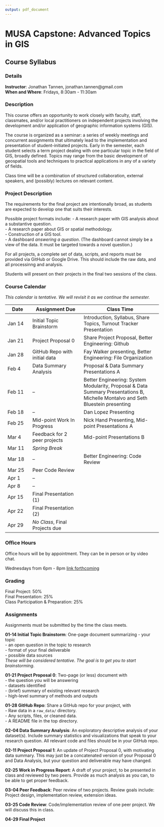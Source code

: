 ```yaml
---
output: pdf_document
---
```


# MUSA Capstone: Advanced Topics in GIS
## Course Syllabus

### Details

**Instructor**: Jonathan Tannen, jonathan.tannen@gmail.com  
**When and Where**: Fridays, 8:30am - 11:30am

### Description
This course offers an opportunity to work closely with faculty, staff, classmates, and/or local practitioners on
independent projects involving the development and/or application of geographic information systems (GIS).

The course is organized as a seminar: a series of weekly meetings and concurrent assignments that ultimately
lead to the implementation and presentation of student-initiated projects. Early in the semester, each student
selects a term project dealing with one particular topic in the field of GIS, broadly defined. Topics may range
from the basic development of geospatial tools and techniques to practical applications in any of a variety of
fields.

Class time will be a combination of structured collaboration, external speakers, and (possibly) lectures on relevant content.

### Project Description
The requirements for the final project are intentionally broad, as students are expected to develop one that suits their interests.

Possible project formats include:
- A research paper with GIS analysis about a substantive question.  
- A research paper about GIS or spatial methodology.  
- Construction of a GIS tool.  
- A dashboard *answering a question*. (The dashboard cannot simply be a view of the data. It must be targeted towards a novel question.)

For all projects, a complete set of data, scripts, and reports must be provided via GitHub or Google Drive. This should include the raw data, and all processinng and analysis.

Students will present on their projects in the final two sessions of the class.

### Course Calendar
*This calendar is tentative. We will revisit it as we continue the semester.*

| Date | Assignment Due | Class Time |
|-|--|---|
|Jan 14| Initial Topic Brainstorm | Introduction, Syllabus, Share Topics, Turnout Tracker Presentation |
|Jan 21| Project Proposal 0 | Share Project Proposal, Better Engineering: Github |
|Jan 28| GitHub Repo with initial data | Fay Walker presenting, Better Engineering: File Organization |
|Feb 4| Data Summary Analysis | Proposal & Data Summary Presentations A |
|Feb 11| -- | Better Engineering: System Modularity, Proposal & Data Summary Presentations B, Michelle Montalvo and Seth Bluestein presenting |
|Feb 18| --  | Dan Lopez Presenting |
|Feb 25| Mid-point Work In Progress | Nick Hand Presenting, Mid-point Presentations A |
|Mar 4| Feedback for 2 peer projects | Mid-point Presentations B |
|Mar 11| *Spring Break* |  |
|Mar 18| -- | Better Engineering: Code Review |
|Mar 25| Peer Code Review |  |
|Apr 1| -- |  |
|Apr 8| -- |  |
|Apr 15| Final Presentation (1) |  |
|Apr 22| Final Presentation (2) |  |
|Apr 29| *No Class*, Final Projects due | |

### Office Hours
Office hours will be by appointment. They can be in person or by video chat.

Wednesdays from 6pm - 8pm [link forthcoming]()

### Grading
Final Project: 50%  
Final Presentation: 25%  
Class Participation & Preparation: 25%  

### Assignments

Assignments must be submitted by the time the class meets.

**01-14 Initial Topic Brainstorm**: One-page document summarizing
- your topic  
- an open question in the topic to research  
- format of your final deliverable  
- possible data sources  
*These will be considered tentative. The goal is to get you to start brainstorming.*

**01-21 Project Proposal 0**: Two-page (or less) document with   
- the question you will be answering  
- datasets identified  
- (brief) summary of existing relevant research  
- high-level summary of methods and outputs  

**01-28 GitHub Repo**: Share a GitHub repo for your project, with  
- Raw data in a `raw_data/` directory.  
- Any scripts, files, or cleaned data.  
- A README file in the top directory.  

**02-04 Data Summary Analysis**: An exploratory descriptive analysis of your dataset(s). Include summary statistics and visualizations that speak to your research question. All relevant code and files should be in your GitHub repo.

**02-11 Project Proposal 1**: An update of Project Proposal 0, with motivating data summary. This may just be a concatenated version of your Proposal 0 and Data Analysis, but your question and deliverable may have changed.

**02-25 Work in Progress Report**: A draft of your project, to be presented in class and reviewed by two peers. Provide as much analysis as you can, to be able to get proper feedback.

**03-04 Peer Feedback**: Peer review of two projects. Review goals include: Project design, implementation review, extension ideas.

**03-25 Code Review**: Code/implementation review of one peer project. We will discuss this in class.

**04-29 Final Project**
 